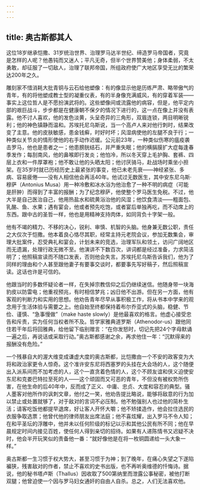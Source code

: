 ```yaml
---
---
---
```

title: 奥古斯都其人
---




这位18岁继承恺撒、31岁统治世界、治理罗马达半世纪、缔造罗马帝国者，究竟是怎样的人呢？他愚钝而又迷人；平凡无奇，但半个世界赞美他；身体柔弱，不太勇敢，却征服了一切敌人，治理了联邦帝国，所组政府使广大地区享受无比的繁荣达200年之久。

雕刻家不惜消耗大批青铜与云石给他塑像：有的像显示他是历练严肃、略带傲气的青年，有的将他塑成教士型的凝重仪表，有的半身像充满威风，有的穿着军装——事实上这位哲人是不愿扮演武将的。这些塑像间或流露他的病容，但是，他平定内部的艰巨战斗，步步都是在健康朝不保夕的情况下进行的，这一点在像上并没有表露。他不讨人喜欢，他的发色淡黄，头呈奇异的三角形，双眉连锁，两目明晰锐利；他的神色镇静而温和。苏埃托尼乌斯说，当一个高卢人来对他行刺时，结果改变了主意。他的皮肤敏感，患金钱癣，时好时坏；风湿病使他的左腿不良于行；一种类似关节炎的情形使他的右手动作迟缓。公元前23年，一种类似伤寒的瘟疫袭击罗马，他也是患者之一；他患膀胱结石，并严重失眠；他的横膈膜扩大症每逢春季发作；每刮南风，他的鼻喉即行发炎；他怕冷，所以冬天穿上毛护胸、套裤、四层上衣和一件厚罩袍；他不敢让他的头晒太阳；他讨厌骑马，赴战场时乘坐小担架。在35岁时就已历经历史上最紧张的事变，他已未老先衰——神经紧张、多病、容易疲倦——没有人相信他会再活40年。他试过无数医生，其中安东尼乌斯·穆萨（Antonius Musa）用一种冷敷和冰水浴为他治愈了一种不明的病症（可能是肝肿）而得到了丰富的报酬；为了纪念穆萨，他使整个罗马医生免税。不过，他大半是自己医治自己，他用热盐水和硫黄浴治他的风湿；他饮食清淡——粗面包、乳酪、鱼、水果；遇有宴会，他或者预先吃饱，或者宴后单独再吃，而不动席上的东西。跟中古的圣哲一样，他也是用精神支持肉体，如同背负十字架一般。

他有不竭的精力、不移的决心，锐利、审慎、机智的头脑。他身兼无数公职，责任之大仅次于恺撒。他本着良心恪尽其职，经常主持元老院会议，参加无数集会，审理大批案件，忍受典礼和宴会，计划未来的竞选，治理军队和领土，访问广阔地区而无遗漏，处理行政无微不至。他演讲不下数百次，讲词都是经过准备，力求简洁明了；他照稿宣读而不随口发表，否则他会失言。苏埃托尼乌斯告诉我们，他为了同样的理由和个人甚至跟他妻子有要事交谈时，都要事先写好稿子，然后照稿宣读。这话也许是可信的。

他跟当时的多数怀疑论者一样，在失掉宗教信仰之后仍继续迷信。他随身带一块海豹皮以防雷电；他重视预兆，有时相信梦兆；凶日他不出游。但在另一方面，他有客观的判断力和实用的思想。他劝告青年尽早从事积极工作，将从书本中学来的观念用于生活体验与需要之上。他自始至终都保持着布尔乔亚式的头脑，稳健、节俭、谨慎、“急事慢做”（make haste slowly）是他最喜欢的格言。他虚心接受忠告和斥责，实为任何当权者所不及。哲学家雅典道罗斯（Athenodor-us）跟他同住若干年后将回雅典，给他留下临别赠言：“在你发怒时，切记先把24个字母默诵一遍之后，再说话或采取行动。”奥古斯都感谢之余，再求他住一年：“沉默得来的报酬没有危险。”

一个残暴自大的渥大维变成谦虚大度的奥古斯都，比恺撒由一个不安的政客变为大将和政治家更令人惊奇。这个准许安东尼将西塞罗的头挂在大会场的人，这个随便出入派系间而不加考虑的人，这个一直贪着色情的人，这个不顾友谊和侠义迫使安东尼和克娄巴特拉至死的人——这个顽固而又可恶的青年，不但没有被权势所伤害，在他生命的后40年中，反而成了正义、中庸、忠贞、大度和容忍的典型。骚人墨客对他所作的讽刺文章，他付之一笑，他劝告提比略说，能够将敌意的行为加以禁止或处置就够了，对于敌对的言词不必压制。他不勉强别人也过他的简朴生活；请客吃饭他都提早退席，好让客人开怀大嚼；他不矫揉造作，他会拉住选民的衣服争取选票；他曾代他的律师朋友出席法庭；他不喜炫耀，出入罗马不令人知；在和平圣坛的浮雕中，他并未以任何阶级的标记以示和其他公民有所不同；他在早晨规定时间内接见百姓，使任何人得到亲切的招待。如果有人递陈情书又迟疑不决时，他会半开玩笑似的责备他一番：“就好像他是在将一枚铜圆递给一头大象一样。”

奥古斯都一生习惯于权大势大，甚至习惯于为神；到了晚年，在痛心失望之下遂陷褊狭，残害敌对的作者，禁止不喜欢的史书出版，也不再听奥维德的忏悔诗。据说，他的秘书塔卢斯（Thallus）因收取了500第纳里而泄露公事秘密，被他打断双腿；他曾迫使一个因与罗马妇女通奸的自由人自杀。总之，人们无法喜欢他。